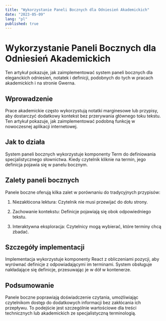 ```yaml
---
title: "Wykorzystanie Paneli Bocznych dla Odniesień Akademickich"
date: "2023-05-09"
lang: "pl"
published: true
---
```


# Wykorzystanie Paneli Bocznych dla Odniesień Akademickich

Ten artykuł pokazuje, jak zaimplementować system paneli bocznych dla eleganckich odniesień, notatek i definicji, podobnych do tych w pracach akademickich i na stronie Gwerna.

## Wprowadzenie

Prace akademickie często wykorzystują notatki marginesowe lub przypisy, aby dostarczyć dodatkowy kontekst bez przerywania głównego toku tekstu. Ten artykuł pokazuje, jak zaimplementować podobną funkcję w nowoczesnej aplikacji internetowej.

## Jak to działa

System paneli bocznych wykorzystuje <Term id="komponent-terminu" definition="Komponent React, który wyświetla termin z definicją w panelu bocznym.">komponenty Term</Term> do definiowania specjalistycznego słownictwa. Kiedy czytelnik kliknie na termin, jego definicja pojawia się w panelu bocznym.

## Zalety paneli bocznych

Panele boczne oferują kilka zalet w porównaniu do tradycyjnych przypisów:

1. <Term id="niezakłócona-lektura" definition="Czytelnik może przeglądać definicje bez utraty miejsca w głównym tekście.">Niezakłócona lektura</Term>: Czytelnik nie musi przewijać do dołu strony.

2. <Term id="zachowanie-kontekstu" definition="Definicja pojawia się obok odpowiedniego tekstu, zachowując kontekst czytelnika.">Zachowanie kontekstu</Term>: Definicje pojawiają się obok odpowiedniego tekstu.

3. <Term id="interaktywne" definition="Czytelnicy mogą wybierać, które terminy chcą zgłębić, w oparciu o swoją wiedzę i zainteresowania.">Interaktywna eksploracja</Term>: Czytelnicy mogą wybierać, które terminy chcą zbadać.

## Szczegóły implementacji

Implementacja wykorzystuje komponenty React z obliczeniami pozycji, aby wyrównać definicje z odpowiadającymi im terminami. System obsługuje nakładające się definicje, przesuwając je w dół w kontenerze.

## Podsumowanie

Panele boczne poprawiają doświadczenie czytania, umożliwiając czytelnikom dostęp do dodatkowych informacji bez zakłócania ich przepływu. To podejście jest szczególnie wartościowe dla treści technicznych lub akademickich ze specjalistyczną terminologią. 